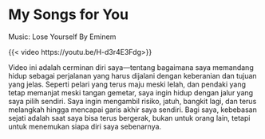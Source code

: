 # My Songs for You

Music: Lose Yourself By Eminem

{{< video https://youtu.be/H-d3r4E3Fdg>}}

Video ini adalah cerminan diri saya—tentang bagaimana saya memandang hidup sebagai perjalanan yang harus dijalani dengan keberanian dan tujuan yang jelas. Seperti pelari yang terus maju meski lelah, dan pendaki yang tetap memanjat meski tangan gemetar, saya ingin hidup dengan jalur yang saya pilih sendiri. Saya ingin mengambil risiko, jatuh, bangkit lagi, dan terus melangkah hingga mencapai garis akhir saya sendiri. Bagi saya, kebebasan sejati adalah saat saya bisa terus bergerak, bukan untuk orang lain, tetapi untuk menemukan siapa diri saya sebenarnya.
